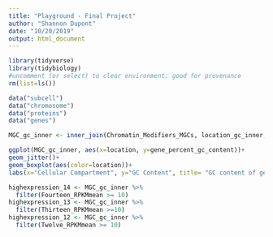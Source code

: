 ```yaml
---
title: "Playground - Final Project"
author: "Shannon Dupont"
date: "10/20/2019"
output: html_document
---
```

```r
library(tidyverse)
library(tidybiology)
#uncomment (or select) to clear environment; good for provenance
rm(list=ls()) 
```

```r
data("subcell")
data("chromosome")
data("proteins")
data("genes")
```

```r
MGC_gc_inner <- inner_join(Chromatin_Modifiers_MGCs, location_gc_inner, by = "gene_name")
```

```r
ggplot(MGC_gc_inner, aes(x=location, y=gene_percent_gc_content))+
geom_jitter()+
geom_boxplot(aes(color=location))+
labs(x="Cellular Compartment", y="GC Content", title= "GC content of genes expressed in different cellular compartments in MGCs")
```


```r
highexpression_14 <- MGC_gc_inner %>% 
  filter(Fourteen_RPKMmean >= 10)
highexpression_13 <- MGC_gc_inner %>% 
  filter(Thirteen_RPKMmean >=10)
highexpression_12 <- MGC_gc_inner %>% 
  filter(Twelve_RPKMmean >= 10)
```


```r

```

